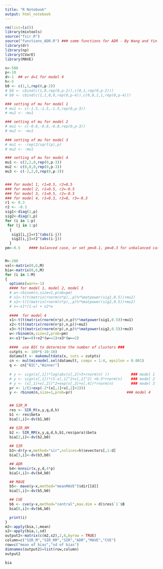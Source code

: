 ---
title: "R Notebook"
output: html_notebook
---


```{r}
rm(list=ls())
library(mixtools)
source("fsir.R")
source("functions_ADR.R") ### some functions for ADR - By Wang and Yin (2019)
library(dr)
library(np)
library(CVarE)
library(MAVE)

n<-500
p<-10
d<-1  ## or d=1 for model 4
h<-5
b0 <- c(1,1,rep(0,p-2))
# b0 <- cbind(c(1,0,rep(0,p-2)),c(0,1,rep(0,p-2)))
# b0 <- cbind(c(1,1,0,0,rep(0,p-4)),c(0,0,1,1,rep(0,p-4)))

### setting of mu for model 1
# mu1 <- c(-1.5,-1.5,-1.5,rep(0,p-3))
# mu2 <- -mu1

### setting of mu for model 2
# mu1 <- c(-0.8,-0.8,-0.8,rep(0,p-3))
# mu2 <- -mu1
 
### setting of mu for model 3
# mu1 <- -rep(2/sqrt(p),p)
# mu2 <- -mu1

### setting of mu for model 4
mu1 <- c(2,2,0,rep(0,p-3))
mu2 <- c(0,0,0,rep(0,p-3))
mu3 <- c(-2,2,0,rep(0,p-3))


### for model 1, r1=0.5, r2=0.5
### for model 2, r1=0.5, r2=-0.5
### for model 3, r1=0.5, r2=-0.5
### for model 4, r1=0.3, r2=0, r3=-0.3
r1 <- 0.3
r2 <- -0.3
sig1<-diag(1,p)
sig2<-diag(1,p)
for (i in 1:p)
 for (j in 1:p)
  {
   sig1[i,j]=r1^(abs(i-j))
   sig2[i,j]=r2^(abs(i-j))
  }
pm<-0.5    #### balanced case, or set pm=0.1, pm=0.3 for unbalanced case


M<-200
val<-matrix(0,6,M)
bia<-matrix(0,6,M)
for (i in 1:M)
{
  options(warn=-1)
  #### for model 1, model 2, model 3
  # w<-rbinom(n,size=1,prob=pm)
  # x1<-t(t(matrix(rnorm(n*p),,p)%*%matpower(sig1,0.5))+mu1)
  # x2<-t(t(matrix(rnorm(n*p),,p)%*%matpower(sig2,0.5))+mu2)
  # x<-x1*(1-w) + x2*w
  
  ####  for model 4
  x1<-t(t(matrix(rnorm(n*p),n,p)%*%matpower(sig1,0.5))+mu1)
  x2<-t(t(matrix(rnorm(n*p),n,p))+mu2)
  x3<-t(t(matrix(rnorm(n*p),n,p)%*%matpower(sig2,0.5))+mu3)
  w<-rbinom(n,size=2,prob=pm)
  x<-x1*(w==0)+x2*(w==1)+x3*(w==2)
  
  ####  use BIC to determine the number of clusters ### 
  cutpts <- 100*(-10:10)
  datamult <- makemultdata(x, cuts = cutpts)
  cn <- multmixmodel.sel(datamult, comps = 1:4, epsilon = 0.001)
  q <- cn["BIC","Winner"]
  
  # y <- sign(x[,1])*log(abs(x[,2]+3+rnorm(n) ))          ### model 1
  # y <- sign(x[,1])*(5-x[,1]^2+x[,2]^2) +0.5*rnorm(n)    ### model 2
  # y <- (x[,1]+x[,2])^2+exp(x[,3]+x[,4])*rnorm(n)        ### model 3
  pr <- 1/(1+exp(-2*(x[,1]+x[,2]+2)))
  y <- rbinom(n,size=1,prob=pr)                         ### model 4


  ## SIR_M
  res <- SIR_M(x,y,q,d,h)
  b1 <- res$beta
  bia[1,i]<-dv(b1,b0)

  ## SIR_RM
  b2 <- SIR_RM(x,y,q,d,h,b1,res$para)$beta
  bia[2,i]<-dv(b2,b0)
  
  ## SIR
  b3<-dr(y~x,method="sir",nslices=h)$evectors[,1:d]
  bia[3,i]<-dv(b3,b0)

  ## ADR
  b4<-knnsir(x,y,d,4*p)
  bia[4,i]<-dv(b4,b0)

  ## MAVE
  b5<- mave(y~x,method="meanMAVE")$dir[[d]]
  bia[5,i]<-dv(b5,b0)

  ## CVE
  b6 <- cve(y~x,method="central",max.dim = d)$res$`1`$B
  bia[6,i]<-dv(b6,b0)

  print(i)
} 
m2<-apply(bia,1,mean) 
s2<-apply(bia,1,sd) 
output2<-matrix(c(m2,s2),2,6,byrow = TRUE)   
column=c("SIR_M","SIR_RM","SIR","ADR","MAVE","CVE")   
row=c("mean of bias","sd of bias")  
dimnames(output2)=list(row,column)  
output2 
```
```{r}
bia
```















